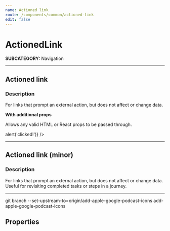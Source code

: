 ```yaml
---
name: Actioned link
route: /components/common/actioned-link
edit: false
---
```



# ActionedLink
**SUBCATEGORY:** Navigation

<hr />

## Actioned link
### Description
For links that prompt an external action, but does not affect or change data.

<Playground>
  <ActionedLink href='/' text='Actioned link' icon='add' />
  <ActionedLink href='/' text='Actioned link' icon='download' />
  <ActionedLink href='/' text='Actioned link' icon='edit' />
  <ActionedLink href='/' text='Actioned link' icon='listen' />
  <ActionedLink href='/' text='Actioned link' icon='reuse-this-content' />
  <ActionedLink href='/' text='Actioned link' icon='remove' />
  <ActionedLink href='/' text='Actioned link' icon='the-trust-project' />
  <ActionedLink href='/' text='Actioned link' icon='watch' />
  <ActionedLink href='/' text='Actioned link' icon='copy' />
  <ActionedLink href='/' text='Actioned link' icon='check' />
</Playground>

**With additional props**

Allows any valid HTML or React props to be passed through.

<Playground>
  <ActionedLink href='#' text='Actioned link' icon='edit' onClick={() => alert('clicked!')} />
</Playground>

<hr />

## Actioned link (minor)
### Description
For links that prompt an external action, but does not affect or change data. Useful for revisiting completed tasks or steps in a journey.

<Playground>
  <ActionedLink href='/' text='Actioned link' icon='add' minor />
  <ActionedLink href='/' text='Actioned link' icon='download' minor />
  <ActionedLink href='/' text='Actioned link' icon='edit' minor />
  <ActionedLink href='/' text='Actioned link' icon='listen' minor />
  <ActionedLink href='/' text='Actioned link' icon='reuse-this-content' minor />
  <ActionedLink href='/' text='Actioned link' icon='remove' minor />
  <ActionedLink href='/' text='Actioned link' icon='the-trust-project' minor />
  <ActionedLink href='/' text='Actioned link' icon='watch' minor />
  <ActionedLink href='/' text='Actioned link' icon='copy' minor />
  <ActionedLink href='/' text='Actioned link' icon='check' minor />
</Playground>

<hr />
git branch --set-upstream-to=origin/add-apple-google-podcast-icons add-apple-google-podcast-icons

## Properties
<Props of={ActionedLink} />
